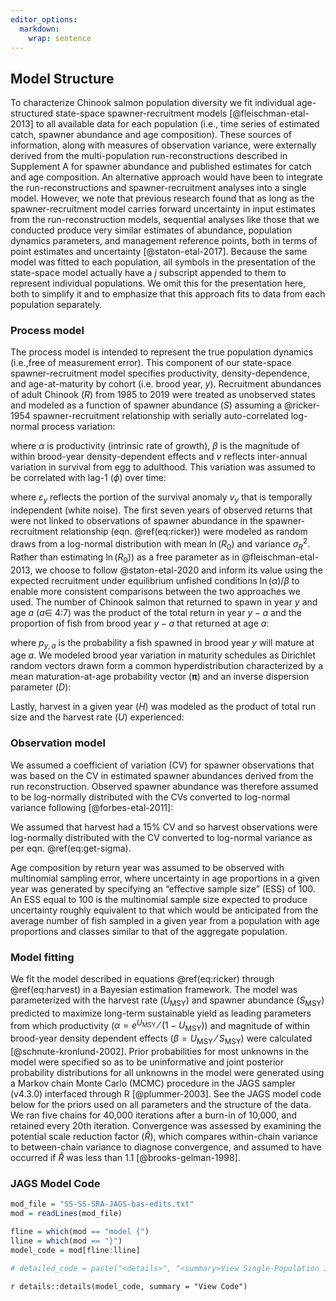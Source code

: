 ```yaml
---
editor_options: 
  markdown: 
    wrap: sentence
---
```


## Model Structure

To characterize Chinook salmon population diversity we fit individual age-structured state-space spawner-recruitment models [@fleischman-etal-2013] to all available data for each population (i.e., time series of estimated catch, spawner abundance and age composition).
These sources of information, along with measures of observation variance, were externally derived from the multi-population run-reconstructions described in Supplement A for spawner abundance and published estimates for catch and age composition.
An alternative approach would have been to integrate the run-reconstructions and spawner-recruitment analyses into a single model.
However, we note that previous research found that as long as the spawner-recruitment model carries forward uncertainty in input estimates from the run-reconstruction models, sequential analyses like those that we conducted produce very similar estimates of abundance, population dynamics parameters, and management reference points, both in terms of point estimates and uncertainty [@staton-etal-2017].
Because the same model was fitted to each population, all symbols in the presentation of the state-space model actually have a $j$ subscript appended to them to represent individual populations.
We omit this for the presentation here, both to simplify it and to emphasize that this approach fits to data from each population separately.

### Process model

The process model is intended to represent the true population dynamics (i.e.,free of measurement error).
This component of our state-space spawner-recruitment model specifies productivity, density-dependence, and age-at-maturity by cohort (i.e. brood year, $y$).
Recruitment abundances of adult Chinook ($R$) from 1985 to 2019 were treated as unobserved states and modeled as a function of spawner abundance ($S$) assuming a @ricker-1954 spawner-recruitment relationship with serially auto-correlated log-normal process variation:

\begin{equation}
\ln(R_y) = \ln(S_y) + \ln(\alpha) - \beta S_y + v_y
(\#eq:ricker)
\end{equation}

where $\alpha$ is productivity (intrinsic rate of growth), $\beta$ is the magnitude of within brood-year density-dependent effects and $v$ reflects inter-annual variation in survival from egg to adulthood.
This variation was assumed to be correlated with lag-1 ($\phi$) over time:

\begin{equation}
\begin{aligned}
v_y &= \phi v_{y-1} + \varepsilon_y \\
\varepsilon_y &\sim \mathcal{N}(0, \sigma_R)
\end{aligned}
(\#eq:residuals)
\end{equation}

where $\varepsilon_y$ reflects the portion of the survival anomaly $v_y$ that is temporally independent (white noise).
The first seven years of observed returns that were not linked to observations of spawner abundance in the spawner-recruitment relationship (eqn. \@ref(eq:ricker)) were modeled as random draws from a log-normal distribution with mean $\ln(R_0)$ and variance $\sigma_R^2$.
Rather than estimating $\ln(R_0)$) as a free parameter as in @fleischman-etal-2013, we choose to follow @staton-etal-2020 and inform its value using the expected recruitment under equilibrium unfished conditions $\ln(\alpha)/\beta$ to enable more consistent comparisons between the two approaches we used.
The number of Chinook salmon that returned to spawn in year $y$ and age $a$ ($a \in$ 4:7) was the product of the total return in year $y-a$ and the proportion of fish from brood year $y-a$ that returned at age $a$:

\begin{equation}
N_{y,a} = R_{y-a,a} p_{y-a,a}
(\#eq:apportion-R)
\end{equation}

where $p_{y,a}$ is the probability a fish spawned in brood year $y$ will mature at age $a$.
We modeled brood year variation in maturity schedules as Dirichlet random vectors drawn form a common hyperdistribution characterized by a mean maturation-at-age probability vector ($\boldsymbol{\pi}$) and an inverse dispersion parameter ($D$):

\begin{equation}
p_{y,a} \stackrel{\mathrm{iid}}{\sim} \mathcal{D}(\boldsymbol{\pi}D)
(\#eq:dirichlet)
\end{equation}

Lastly, harvest in a given year ($H$) was modeled as the product of total run size and the harvest rate ($U$) experienced:

\begin{equation}
H_y = N_y U_y
(\#eq:harvest)
\end{equation}

### Observation model

We assumed a coefficient of variation (CV) for spawner observations that was based on the CV in estimated spawner abundances derived from the run reconstruction.
Observed spawner abundance was therefore assumed to be log-normally distributed with the CVs converted to log-normal variance following [@forbes-etal-2011]:

\begin{equation}
\sigma^2_{o,y} = \ln\left(\mathrm{CV}_y^2 + 1\right)
(\#eq:get-sigma)
\end{equation}

We assumed that harvest had a 15% CV and so harvest observations were log-normally distributed with the CV converted to log-normal variance as per eqn.
\@ref(eq:get-sigma).

Age composition by return year was assumed to be observed with multinomial sampling error, where uncertainty in age proportions in a given year was generated by specifying an "effective sample size" (ESS) of 100.
An ESS equal to 100 is the multinomial sample size expected to produce uncertainty roughly equivalent to that which would be anticipated from the average number of fish sampled in a given year from a population with age proportions and classes similar to that of the aggregate population.

### Model fitting

We fit the model described in equations \@ref(eq:ricker) through \@ref(eq:harvest) in a Bayesian estimation framework. The model was parameterized with the harvest rate ($U_{\mathrm{MSY}}$) and spawner abundance ($S_{\mathrm{MSY}}$) predicted to maximize long-term sustainable yield as leading parameters from which productivity ($\alpha = e^{U_{\mathrm{MSY}}}⁄(1-U_{\mathrm{MSY}})$) and magnitude of within brood-year density dependent effects ($\beta=U_{\mathrm{MSY}}⁄S_{\mathrm{MSY}}$) were calculated [@schnute-kronlund-2002]. Prior probabilities for most unknowns in the model were specified so as to be uninformative and joint posterior probability distributions for all unknowns in the model were generated using a Markov chain Monte Carlo (MCMC) procedure in the JAGS sampler (v4.3.0) interfaced through R [@plummer-2003]. See the JAGS model code below for the priors used on all parameters and the structure of the data. We ran five chains for 40,000 iterations after a burn-in of 10,000, and retained every 20th iteration. Convergence was assessed by examining the potential scale reduction factor ($\hat{R}$), which compares within-chain variance to between-chain variance to diagnose convergence, and assumed to have occurred if $\hat{R}$ was less than 1.1 [@brooks-gelman-1998].

### JAGS Model Code

```r
mod_file = "SS-SS-SRA-JAGS-bas-edits.txt"
mod = readLines(mod_file)

fline = which(mod == "model {")
lline = which(mod == "}")
model_code = mod[fline:lline]

# detailed_code = paste("<details>", "<summary>View Single-Population JAGS Code</summary>", model_code, "</details>", collapse = "\n")
```

`r details::details(model_code, summary = "View Code")`
